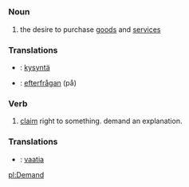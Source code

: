=={{en}}==
===Noun=== 
#the desire to purchase [[goods]] and [[services]]

===Translations===

*{{fi}}: [[kysyntä]]
*{{sv}}: [[efterfrågan]] (på)

===Verb=== 
#[[claim]] right to something. demand an explanation.

===Translations===

*{{fi}}: [[vaatia]]

[[pl:Demand]]